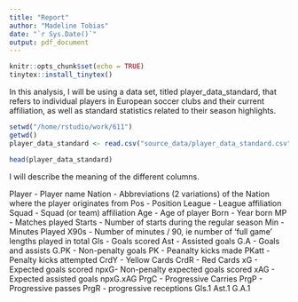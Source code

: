 ```yaml
---
title: "Report"
author: "Madeline Tobias"
date: "`r Sys.Date()`"
output: pdf_document
---
```




```r
knitr::opts_chunk$set(echo = TRUE)
tinytex::install_tinytex()
```

In this analysis, I will be using a data set, titled player_data_standard, that refers to individual players in European soccer clubs and their current affiliation, as well as standard statistics related to their season highlights.  

```r
setwd("/home/rstudio/work/611")
getwd()
player_data_standard <- read.csv("source_data/player_data_standard.csv")

head(player_data_standard)
```

I will describe the meaning of the different columns. 

Player - Player name 
Nation - Abbreviations (2 variations) of the Nation where the player originates from 
Pos - Position 
League - League affiliation
Squad - Squad (or team) affiliation 
Age - Age of player
Born - Year born 
MP - Matches played
Starts - Number of starts during the regular season 
Min - Minutes Played 
X90s - Number of minutes / 90, ie number of 'full game' lengths played in total 
Gls - Goals scored 
Ast - Assisted goals 
G.A - Goals and assists 
G.PK - Non-penalty goals
PK - Peanalty kicks made
PKatt - Penalty kicks attempted
CrdY - Yellow Cards
CrdR - Red Cards
xG - Expected goals scored
npxG- Non-penalty expected goals scored
xAG - Expected assisted goals 
npxG.xAG
PrgC - Progressive Carries
PrgP - Progressive passes
PrgR - progressive receptions 
Gls.1
Ast.1
G.A.1
